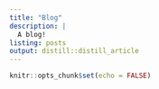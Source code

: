 ---
title: "Blog"
description: |
  A blog!
listing: posts
output: distill::distill_article
---

```{r setup, include=FALSE}
knitr::opts_chunk$set(echo = FALSE)
```




